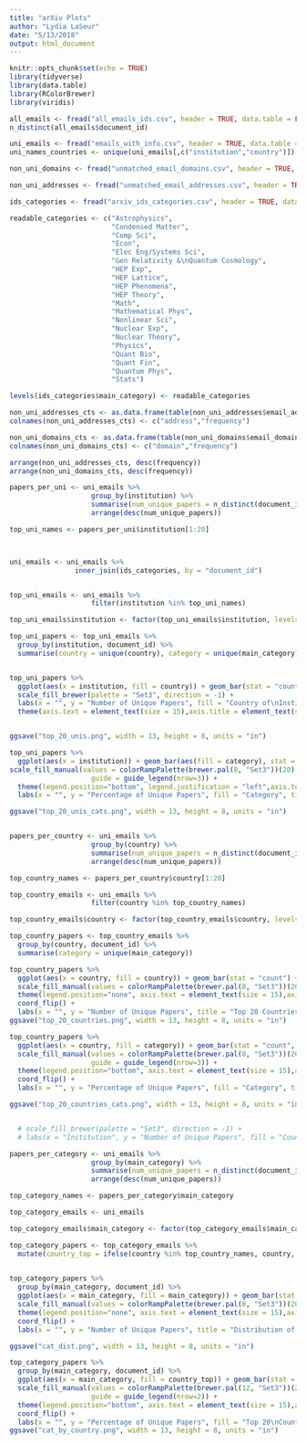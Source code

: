 ```yaml
---
title: "arXiv Plots"
author: "Lydia LaSeur"
date: "5/13/2018"
output: html_document
---
```


```r
knitr::opts_chunk$set(echo = TRUE)
library(tidyverse)
library(data.table)
library(RColorBrewer)
library(viridis)
```


```r
all_emails <- fread("all_emails_ids.csv", header = TRUE, data.table = FALSE)
n_distinct(all_emails$document_id)

uni_emails <- fread("emails_with_info.csv", header = TRUE, data.table = FALSE)
uni_names_countries <- unique(uni_emails[,c("institution","country")]) 

non_uni_domains <- fread("unmatched_email_domains.csv", header = TRUE, data.table = FALSE)

non_uni_addresses <- fread("unmatched_email_addresses.csv", header = TRUE, data.table = FALSE)

ids_categories <- fread("arxiv_ids_categories.csv", header = TRUE, data.table = FALSE, colClasses = c("integer","factor","factor"))

readable_categories <- c("Astrophysics",
                         "Condensed Matter",
                         "Comp Sci", 
                         "Econ", 
                         "Elec Eng/Systems Sci", 
                         "Gen Relativity &\nQuantum Cosmology",
                         "HEP Exp",
                         "HEP Lattice",
                         "HEP Phenomena",
                         "HEP Theory",
                         "Math",
                         "Mathematical Phys",
                         "Nonlinear Sci",
                         "Nuclear Exp",
                         "Nuclear Theory",
                         "Physics",
                         "Quant Bio",
                         "Quant Fin",
                         "Quantum Phys",
                         "Stats")

levels(ids_categories$main_category) <- readable_categories
```

```r
non_uni_addresses_cts <- as.data.frame(table(non_uni_addresses$email_address))
colnames(non_uni_addresses_cts) <- c("address","frequency")

non_uni_domains_cts <- as.data.frame(table(non_uni_domains$email_domain))
colnames(non_uni_domains_cts) <- c("domain","frequency")

arrange(non_uni_addresses_cts, desc(frequency))
arrange(non_uni_domains_cts, desc(frequency))

```

```r
papers_per_uni <- uni_emails %>% 
                    group_by(institution) %>% 
                    summarise(num_unique_papers = n_distinct(document_id)) %>% 
                    arrange(desc(num_unique_papers))

top_uni_names <- papers_per_uni$institution[1:20]



uni_emails <- uni_emails %>% 
                inner_join(ids_categories, by = "document_id")


top_uni_emails <- uni_emails %>% 
                    filter(institution %in% top_uni_names)

top_uni_emails$institution <- factor(top_uni_emails$institution, levels = rev(top_uni_names))

top_uni_papers <- top_uni_emails %>%
  group_by(institution, document_id) %>% 
  summarise(country = unique(country), category = unique(main_category))


top_uni_papers %>%
  ggplot(aes(x = institution, fill = country)) + geom_bar(stat = "count") + 
  scale_fill_brewer(palette = "Set3", direction = -1) +
  labs(x = "", y = "Number of Unique Papers", fill = "Country of\nInstitution", title = "Top 20 Institutions of Jan 2018") + coord_flip() +
  theme(axis.text = element_text(size = 15),axis.title = element_text(size = rel(2)), plot.title = element_text(size = rel(2)), legend.text = element_text(size = 15), legend.title = element_text(size = rel(2)))


ggsave("top_20_unis.png", width = 13, height = 8, units = "in")
```

```r
top_uni_papers %>%
  ggplot(aes(x = institution)) + geom_bar(aes(fill = category), stat = "count", position = "fill") + coord_flip()  +
scale_fill_manual(values = colorRampPalette(brewer.pal(8, "Set3"))(20),
                    guide = guide_legend(nrow=3)) +
  theme(legend.position="bottom", legend.justification = "left",axis.text = element_text(size = 15),axis.title = element_text(size = rel(1.7)), plot.title = element_text(size = rel(2)), legend.text = element_text(size = 11), legend.title = element_text(size = rel(1))) +
  labs(x = "", y = "Percentage of Unique Papers", fill = "Category", title = "Distribution of Categories for Top 20 Institutions")

ggsave("top_20_unis_cats.png", width = 13, height = 8, units = "in")
```

```r

```

```r
papers_per_country <- uni_emails %>% 
                    group_by(country) %>% 
                    summarise(num_unique_papers = n_distinct(document_id)) %>% 
                    arrange(desc(num_unique_papers))

top_country_names <- papers_per_country$country[1:20]

top_country_emails <- uni_emails %>% 
                    filter(country %in% top_country_names)

top_country_emails$country <- factor(top_country_emails$country, levels = rev(top_country_names))

top_country_papers <- top_country_emails %>%
  group_by(country, document_id) %>% 
  summarise(category = unique(main_category))

top_country_papers %>%
  ggplot(aes(x = country, fill = country)) + geom_bar(stat = "count") +
  scale_fill_manual(values = colorRampPalette(brewer.pal(8, "Set3"))(20)) +
  theme(legend.position="none", axis.text = element_text(size = 15),axis.title = element_text(size = rel(2)), plot.title = element_text(size = rel(2)), legend.text = element_text(size = 15), legend.title = element_text(size = rel(2))) +
  coord_flip() +
  labs(x = "", y = "Number of Unique Papers", title = "Top 20 Countries of Jan 2018")
ggsave("top_20_countries.png", width = 13, height = 8, units = "in")

top_country_papers %>%
  ggplot(aes(x = country, fill = category)) + geom_bar(stat = "count", position = "fill") +
  scale_fill_manual(values = colorRampPalette(brewer.pal(8, "Set3"))(20),
                    guide = guide_legend(nrow=3)) +
  theme(legend.position="bottom", axis.text = element_text(size = 15),axis.title = element_text(size = rel(1.7)), plot.title = element_text(size = rel(2)), legend.text = element_text(size = 12), legend.title = element_text(size = rel(1.2))) +
  coord_flip() +
  labs(x = "", y = "Percentage of Unique Papers", fill = "Category", title = "Distribution of Categories for Top 20 Countries")

ggsave("top_20_countries_cats.png", width = 13, height = 8, units = "in")


  # scale_fill_brewer(palette = "Set3", direction = -1) +
  # labs(x = "Institution", y = "Number of Unique Papers", fill = "Country of\nInstitution", title = "Top 30 Institutions of Jan 2018") 
```

```r
papers_per_category <- uni_emails %>% 
                    group_by(main_category) %>% 
                    summarise(num_unique_papers = n_distinct(document_id)) %>% 
                    arrange(desc(num_unique_papers))

top_category_names <- papers_per_category$main_category

top_category_emails <- uni_emails

top_category_emails$main_category <- factor(top_category_emails$main_category, levels = rev(top_category_names))

top_category_papers <- top_category_emails %>%
  mutate(country_top = ifelse(country %in% top_country_names, country, "Other"))
  

top_category_papers %>%
  group_by(main_category, document_id) %>% 
  ggplot(aes(x = main_category, fill = main_category)) + geom_bar(stat = "count") +
  scale_fill_manual(values = colorRampPalette(brewer.pal(8, "Set3"))(20)) +
  theme(legend.position="none", axis.text = element_text(size = 15),axis.title = element_text(size = rel(1.7)), plot.title = element_text(size = rel(2)), legend.text = element_text(size = 15), legend.title = element_text(size = rel(2))) +
  coord_flip() +
  labs(x = "", y = "Number of Unique Papers", title = "Distribution of Categories for Jan 2018")

ggsave("cat_dist.png", width = 13, height = 8, units = "in")

top_category_papers %>%
  group_by(main_category, document_id) %>% 
  ggplot(aes(x = main_category, fill = country_top)) + geom_bar(stat = "count", position = "fill") +
  scale_fill_manual(values = colorRampPalette(brewer.pal(12, "Set3"))(21),
                    guide = guide_legend(nrow=2)) +
  theme(legend.position="bottom", axis.text = element_text(size = 15),axis.title = element_text(size = rel(1.7)), plot.title = element_text(size = rel(2)), legend.text = element_text(size = 12), legend.title = element_text(size = rel(1.3))) +
  coord_flip() +
  labs(x = "", y = "Percentage of Unique Papers", fill = "Top 20\nCountries", title = "Distribution of Countries within Category")
ggsave("cat_by_country.png", width = 13, height = 8, units = "in")
```

